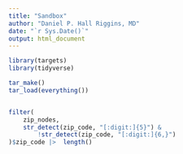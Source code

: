 ```yaml
---
title: "Sandbox"
author: "Daniel P. Hall Riggins, MD"
date: "`r Sys.Date()`"
output: html_document
---
```


```r
library(targets)
library(tidyverse)
```

```r
tar_make()
tar_load(everything())
```

```r

```

```r
filter(
    zip_nodes, 
    str_detect(zip_code, "[:digit:]{5}") &
        !str_detect(zip_code, "[:digit:]{6,}")
)$zip_code |>  length()
```

